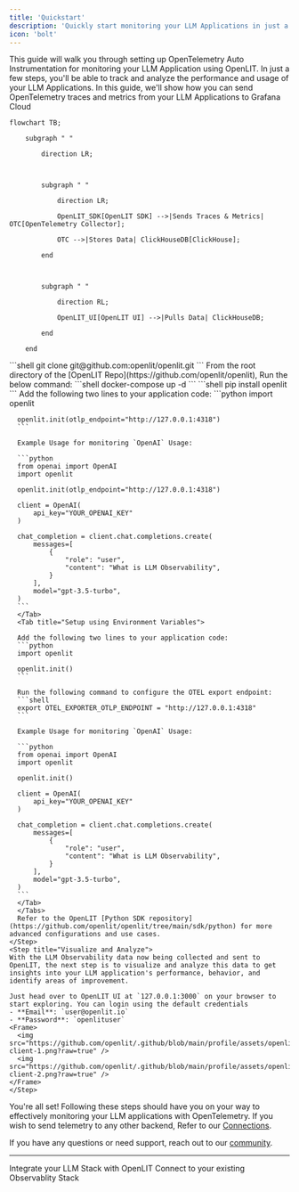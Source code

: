 ```yaml
---
title: 'Quickstart'
description: 'Quickly start monitoring your LLM Applications in just a single line of code'
icon: 'bolt'
---
```


This guide will walk you through setting up OpenTelemetry Auto Instrumentation for monitoring your LLM Application using OpenLIT. In just a few steps, you'll be able to track and analyze the performance and usage of your LLM Applications. 
In this guide, we'll show how you can send OpenTelemetry traces and metrics from your LLM Applications to Grafana Cloud

```mermaid
flowchart TB;

    subgraph " "

        direction LR;

        

        subgraph " "

            direction LR;

            OpenLIT_SDK[OpenLIT SDK] -->|Sends Traces & Metrics| OTC[OpenTelemetry Collector];

            OTC -->|Stores Data| ClickHouseDB[ClickHouse];

        end



        subgraph " "

            direction RL;

            OpenLIT_UI[OpenLIT UI] -->|Pulls Data| ClickHouseDB;

        end

    end
```

<Steps>
    <Step title="Deploy OpenLIT UI">
      <Steps>
        <Step title="Git Clone OpenLIT Repository">
        ```shell
        git clone git@github.com:openlit/openlit.git
        ```
        </Step>
        <Step title="Start Docker Compose">
        From the root directory of the [OpenLIT Repo](https://github.com/openlit/openlit), Run the below command:
        ```shell
        docker-compose up -d
        ```
        </Step>
      </Steps>
    </Step>
    <Step title="Install the OpenLIT SDK">
      ```shell
      pip install openlit
      ```
    </Step>
    <Step title="Initialize the OpenLIT in Your Application">
      Add the following two lines to your application code:
      <Tabs>
      <Tab title="Setup using function arguments">
      ```python
      import openlit

      openlit.init(otlp_endpoint="http://127.0.0.1:4318")
      ```

      Example Usage for monitoring `OpenAI` Usage:

      ```python
      from openai import OpenAI
      import openlit

      openlit.init(otlp_endpoint="http://127.0.0.1:4318")

      client = OpenAI(
          api_key="YOUR_OPENAI_KEY"
      )

      chat_completion = client.chat.completions.create(
          messages=[
              {
                  "role": "user",
                  "content": "What is LLM Observability",
              }
          ],
          model="gpt-3.5-turbo",
      )
      ```
      </Tab>
      <Tab title="Setup using Environment Variables">
      
      Add the following two lines to your application code:
      ```python
      import openlit

      openlit.init()
      ```

      Run the following command to configure the OTEL export endpoint:
      ```shell
      export OTEL_EXPORTER_OTLP_ENDPOINT = "http://127.0.0.1:4318"
      ```

      Example Usage for monitoring `OpenAI` Usage:

      ```python
      from openai import OpenAI
      import openlit

      openlit.init()

      client = OpenAI(
          api_key="YOUR_OPENAI_KEY"
      )

      chat_completion = client.chat.completions.create(
          messages=[
              {
                  "role": "user",
                  "content": "What is LLM Observability",
              }
          ],
          model="gpt-3.5-turbo",
      )
      ```
      </Tab>
      </Tabs>
      Refer to the OpenLIT [Python SDK repository](https://github.com/openlit/openlit/tree/main/sdk/python) for more advanced configurations and use cases.
    </Step>
    <Step title="Visualize and Analyze">
    With the LLM Observability data now being collected and sent to OpenLIT, the next step is to visualize and analyze this data to get insights into your LLM application's performance, behavior, and identify areas of improvement.

    Just head over to OpenLIT UI at `127.0.0.1:3000` on your browser to start exploring. You can login using the default credentials
    - **Email**: `user@openlit.io`
    - **Password**: `openlituser`
    <Frame>
      <img src="https://github.com/openlit/.github/blob/main/profile/assets/openlit-client-1.png?raw=true" />
      <img src="https://github.com/openlit/.github/blob/main/profile/assets/openlit-client-2.png?raw=true" />
    </Frame>
    </Step>
</Steps>

You're all set! Following these steps should have you on your way to effectively monitoring your LLM applications with OpenTelemetry. If you wish to send telemetry to any other backend, Refer to our [Connections](./connections/intro). 

If you have any questions or need support, reach out to our [community](https://join.slack.com/t/openlit/shared_invite/zt-2etnfttwg-TjP_7BZXfYg84oAukY8QRQ).

---

<CardGroup cols={2}>
<Card title="Integrations" href="/latest/integrations/introduction" icon='circle-nodes'>
Integrate your LLM Stack with OpenLIT 
</Card>
<Card title="Connections" href="/latest/connections/intro" icon='link'>
Connect to your existing Observablity Stack
</Card>
</CardGroup>
